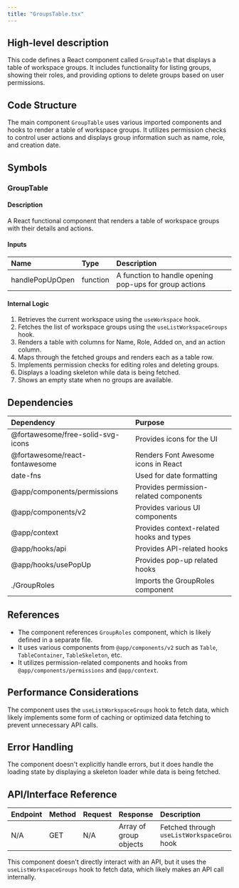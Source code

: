 ```yaml
---
title: "GroupsTable.tsx"
---
```


## High-level description
This code defines a React component called `GroupTable` that displays a table of workspace groups. It includes functionality for listing groups, showing their roles, and providing options to delete groups based on user permissions.

## Code Structure
The main component `GroupTable` uses various imported components and hooks to render a table of workspace groups. It utilizes permission checks to control user actions and displays group information such as name, role, and creation date.

## Symbols

### GroupTable
#### Description
A React functional component that renders a table of workspace groups with their details and actions.

#### Inputs
| Name | Type | Description |
|:-----|:-----|:------------|
| handlePopUpOpen | function | A function to handle opening pop-ups for group actions |

#### Internal Logic
1. Retrieves the current workspace using the `useWorkspace` hook.
2. Fetches the list of workspace groups using the `useListWorkspaceGroups` hook.
3. Renders a table with columns for Name, Role, Added on, and an action column.
4. Maps through the fetched groups and renders each as a table row.
5. Implements permission checks for editing roles and deleting groups.
6. Displays a loading skeleton while data is being fetched.
7. Shows an empty state when no groups are available.

## Dependencies
| Dependency | Purpose |
|:-----------|:--------|
| @fortawesome/free-solid-svg-icons | Provides icons for the UI |
| @fortawesome/react-fontawesome | Renders Font Awesome icons in React |
| date-fns | Used for date formatting |
| @app/components/permissions | Provides permission-related components |
| @app/components/v2 | Provides various UI components |
| @app/context | Provides context-related hooks and types |
| @app/hooks/api | Provides API-related hooks |
| @app/hooks/usePopUp | Provides pop-up related hooks |
| ./GroupRoles | Imports the GroupRoles component |

## References
- The component references `GroupRoles` component, which is likely defined in a separate file.
- It uses various components from `@app/components/v2` such as `Table`, `TableContainer`, `TableSkeleton`, etc.
- It utilizes permission-related components and hooks from `@app/components/permissions` and `@app/context`.

## Performance Considerations
The component uses the `useListWorkspaceGroups` hook to fetch data, which likely implements some form of caching or optimized data fetching to prevent unnecessary API calls.

## Error Handling
The component doesn't explicitly handle errors, but it does handle the loading state by displaying a skeleton loader while data is being fetched.

## API/Interface Reference
| Endpoint | Method | Request | Response | Description |
|:---------|:-------|:--------|:---------|:------------|
| N/A | GET | N/A | Array of group objects | Fetched through `useListWorkspaceGroups` hook |

This component doesn't directly interact with an API, but it uses the `useListWorkspaceGroups` hook to fetch data, which likely makes an API call internally.